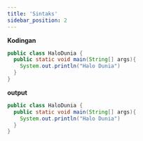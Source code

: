 ```yaml
---
title: 'Sintaks'
sidebar_position: 2
---
```


**Kodingan**

```java title="HaloDunia.main
public class HaloDunia {
  public static void main(String[] args){
    System.out.println("Halo Dunia")
  }
}
```

**output**

```java title="HaloDunia.main
public class HaloDunia {
  public static void main(String[] args){
    System.out.println("Halo Dunia")
  }
}
```


<GiscusComments
  categoryId="DIC_kwDOKmYCJs4CahRs"
  dataRepo="R_kgDOKmYCJg"
/>